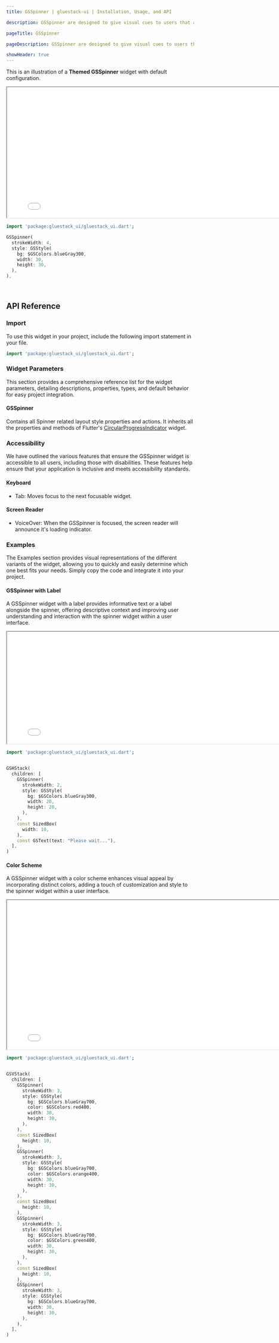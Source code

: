 ```yaml
---
title: GSSpinner | gluestack-ui | Installation, Usage, and API

description: GSSpinner are designed to give visual cues to users that an action is being processed or that a change or result is expected. They are useful for improving the user experience by reducing frustration and uncertainty.

pageTitle: GSSpinner

pageDescription: GSSpinner are designed to give visual cues to users that an action is being processed or that a change or result is expected. They are useful for improving the user experience by reducing frustration and uncertainty.

showHeader: true
---
```



<Meta title="Components/Feedback/Spinner" />

This is an illustration of a **Themed GSSpinner** widget with default configuration.

<iframe
  src={env.NEXT_PUBLIC_PREVIEW + "spinner-preview"}
  title="Example"
  width="800"
  height="350"
></iframe>

```dart
import 'package:gluestack_ui/gluestack_ui.dart';

GSSpinner(
  strokeWidth: 4,
  style: GSStyle(
    bg: $GSColors.blueGray300,
    width: 30,
    height: 30,
  ),
),
```

<br />

## API Reference

### Import

To use this widget in your project, include the following import statement in your file.

```dart
import 'package:gluestack_ui/gluestack_ui.dart';
```

### Widget Parameters

This section provides a comprehensive reference list for the widget parameters, detailing descriptions, properties, types, and default behavior for easy project integration.

#### GSSpinner

Contains all Spinner related layout style properties and actions.
It inherits all the properties and methods of Flutter's [CircularProgressIndicator](https://api.flutter.dev/flutter/material/CircularProgressIndicator-class.html) widget.

### Accessibility

We have outlined the various features that ensure the GSSpinner widget is accessible to all users, including those with disabilities. These features help ensure that your application is inclusive and meets accessibility standards.

#### Keyboard

- Tab: Moves focus to the next focusable widget.

#### Screen Reader

- VoiceOver: When the GSSpinner is focused, the screen reader will announce it's loading indicator.

### Examples

The Examples section provides visual representations of the different variants of the widget, allowing you to quickly and easily determine which one best fits your needs. Simply copy the code and integrate it into your project.

#### GSSpinner with Label

A GSSpinner widget with a label provides informative text or a label alongside the spinner, offering descriptive context and improving user understanding and interaction with the spinner widget within a user interface.

<iframe
  src={env.NEXT_PUBLIC_PREVIEW + "spinner-with-label-preview"}
  title="Example"
  width="800"
  height="300"
></iframe>

```dart
import 'package:gluestack_ui/gluestack_ui.dart';


GSHStack(
  children: [
    GSSpinner(
      strokeWidth: 2,
      style: GSStyle(
        bg: $GSColors.blueGray300,
        width: 20,
        height: 20,
      ),
    ),
    const SizedBox(
      width: 10,
    ),
    const GSText(text: "Please wait..."),
  ],
)

```

#### Color Scheme

A GSSpinner widget with a color scheme enhances visual appeal by incorporating distinct colors, adding a touch of customization and style to the spinner widget within a user interface.

<iframe
  src={env.NEXT_PUBLIC_PREVIEW + "spinner-with-colors-preview"}
  title="Example"
  width="800"
  height="400"
></iframe>

```dart
import 'package:gluestack_ui/gluestack_ui.dart';


GSVStack(
  children: [
    GSSpinner(
      strokeWidth: 3,
      style: GSStyle(
        bg: $GSColors.blueGray700,
        color: $GSColors.red400,
        width: 30,
        height: 30,
      ),
    ),
    const SizedBox(
      height: 10,
    ),
    GSSpinner(
      strokeWidth: 3,
      style: GSStyle(
        bg: $GSColors.blueGray700,
        color: $GSColors.orange400,
        width: 30,
        height: 30,
      ),
    ),
    const SizedBox(
      height: 10,
    ),
    GSSpinner(
      strokeWidth: 3,
      style: GSStyle(
        bg: $GSColors.blueGray700,
        color: $GSColors.green400,
        width: 30,
        height: 30,
      ),
    ),
    const SizedBox(
      height: 10,
    ),
    GSSpinner(
      strokeWidth: 3,
      style: GSStyle(
        bg: $GSColors.blueGray700,
        width: 30,
        height: 30,
      ),
    ),
  ],
)


```
